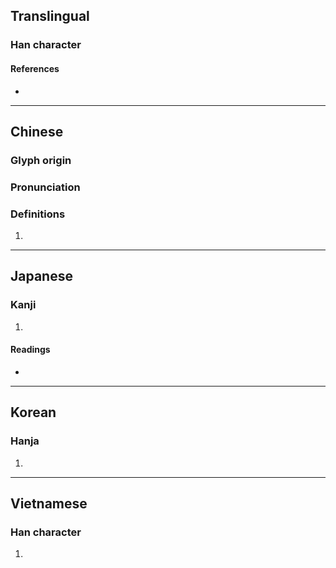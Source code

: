 {{character info}}
==Translingual==

===Han character===
{{Han char|rn=46|rad=山|as=09|sn=12|four=27767|canj=UAHU|ids=⿰山眉}}

====References====
* {{Han ref|kx=0316.160|dkj=08278|dj=0616.370|hdz=10789.120|uh=5D4B|ud=23883|bh=D8DD|bd=55517}}

----

==Chinese==
{{zh-forms|alt=𠃜:second-round simplified}}

===Glyph origin===
{{Han etym}}

===Pronunciation===
{{zh-pron
|m=méi
|c=mei4
|mc=y
|oc=y
|ma=
|cat=pn
}}

===Definitions===
{{zh-hanzi}}

# {{zh-only|峨嵋}}

----

==Japanese==

===Kanji===
{{ja-kanji|grade=|rs=山09}}

# {{rfdef|ja|sort=山09}}

====Readings====
* {{ja-readings|on=[[び]] (bi), [[ばい]] (bai), [[み]] (mi)|kun=}}

----

==Korean==

===Hanja===
{{ko-hanja|hangeul=미|rv=mi|mr=mi}}

# {{rfdef|ko|sort=山09}}

----

==Vietnamese==

===Han character===
{{vi-hantu|[[mi]]|rs=山09}}

# {{rfdef|vi|sort=山09}}
